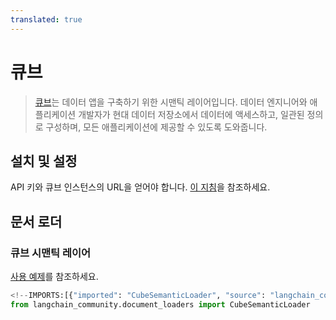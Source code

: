 ```yaml
---
translated: true
---
```


# 큐브

>[큐브](https://cube.dev/)는 데이터 앱을 구축하기 위한 시맨틱 레이어입니다. 데이터 엔지니어와 애플리케이션 개발자가 현대 데이터 저장소에서 데이터에 액세스하고, 일관된 정의로 구성하며, 모든 애플리케이션에 제공할 수 있도록 도와줍니다.

## 설치 및 설정

API 키와 큐브 인스턴스의 URL을 얻어야 합니다. [이 지침](https://cube.dev/docs/product/apis-integrations/rest-api#configuration-base-path)을 참조하세요.

## 문서 로더

### 큐브 시맨틱 레이어

[사용 예제](/docs/integrations/document_loaders/cube_semantic)를 참조하세요.

```python
<!--IMPORTS:[{"imported": "CubeSemanticLoader", "source": "langchain_community.document_loaders", "docs": "https://api.python.langchain.com/en/latest/document_loaders/langchain_community.document_loaders.cube_semantic.CubeSemanticLoader.html", "title": "Cube"}]-->
from langchain_community.document_loaders import CubeSemanticLoader
```
